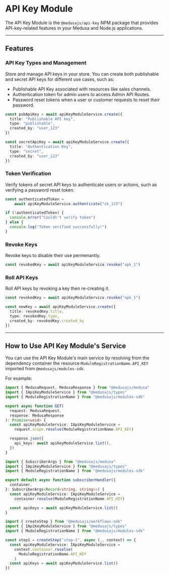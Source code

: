 # API Key Module

The API Key Module is the `@medusajs/api-key` NPM package that provides API-key-related features in your Medusa and Node.js applications.

---

## Features

### API Key Types and Management

Store and manage API keys in your store. You can create both publishable and secret API keys for different use cases, such as:

- Publishable API Key associated with resources like sales channels.
- Authentication token for admin users to access Admin API Routes.
- Password reset tokens when a user or customer requests to reset their password.

```ts
const pubApiKey = await apiKeyModuleService.create({
  title: "Publishable API key",
  type: "publishable",
  created_by: "user_123"
})

const secretApiKey = await apiKeyModuleService.create({
  title: "Authentication Key",
  type: "secret",
  created_by: "user_123"
})
```

### Token Verification

Verify tokens of secret API keys to authenticate users or actions, such as verifying a password reset token.

```ts
const authenticatedToken =
    await apiKeyModuleService.authenticate("sk_123")

if (!authenticatedToken) {
  console.error("Couldn't verify token")
} else {
  console.log("Token verified successfully!")
}
```

### Revoke Keys

Revoke keys to disable their use permenantly.

```ts
const revokedKey = await apiKeyModuleService.revoke("apk_1")
```

### Roll API Keys

Roll API keys by revoking a key then re-creating it.

```ts
const revokedKey = await apiKeyModuleService.revoke("apk_1")

const newKey = await apiKeyModuleService.create({
  title: revokedKey.title,
  type: revokedKey.type,
  created_by: revokedKey.created_by
})
```

---

## How to Use API Key Module's Service

You can use the API Key Module's main service by resolving from the dependency container the resource `ModuleRegistrationName.API_KEY` imported from `@medusajs/modules-sdk`.

For example:

<CodeTabs group="resource-type">
  <CodeTab label="API Route" value="api-route">

  ```ts title="src/api/store/custom/route.ts"
  import { MedusaRequest, MedusaResponse } from "@medusajs/medusa"
  import { IApiKeyModuleService } from "@medusajs/types"
  import { ModuleRegistrationName } from "@medusajs/modules-sdk"

  export async function GET(
    request: MedusaRequest,
    response: MedusaResponse
  ): Promise<void> {
    const apiKeyModuleService: IApiKeyModuleService =
      request.scope.resolve(ModuleRegistrationName.API_KEY)

    response.json({
      api_keys: await apiKeyModuleService.list(),
    })
  }
  ```

  </CodeTab>
  <CodeTab label="Subscriber" value="subscribers">

  ```ts title="src/subscribers/custom-handler.ts"
  import { SubscriberArgs } from "@medusajs/medusa"
  import { IApiKeyModuleService } from "@medusajs/types"
  import { ModuleRegistrationName } from "@medusajs/modules-sdk"

  export default async function subscriberHandler({
    container,
  }: SubscriberArgs<Record<string, string>>) {
    const apiKeyModuleService: IApiKeyModuleService =
      container.resolve(ModuleRegistrationName.API_KEY)

    const apiKeys = await apiKeyModuleService.list()
  }
  ```

  </CodeTab>
  <CodeTab label="Workflow Step" value="workflow-step">

  ```ts title="src/workflows/hello-world/step1.ts"
  import { createStep } from "@medusajs/workflows-sdk"
  import { IApiKeyModuleService } from "@medusajs/types"
  import { ModuleRegistrationName } from "@medusajs/modules-sdk"

  const step1 = createStep("step-1", async (_, context) => {
    const apiKeyModuleService: IApiKeyModuleService =
      context.container.resolve(
        ModuleRegistrationName.API_KEY
      )
    const apiKeys = await apiKeyModuleService.list()
  })
  ```

  </CodeTab>
</CodeTabs>
